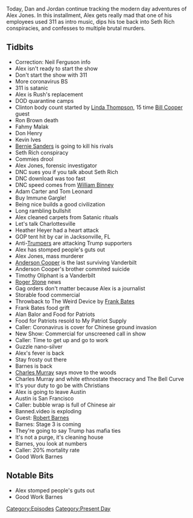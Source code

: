 {{DEFAULTSORT:
    #_EPISODE_0398:February 9-10, 2020
}}{{Episode
    | title             = February 9-10, 2020
    | caption           = Listen to this episode on [https://knowledgefight.libsyn.com/knowledge-fight-february-9-10-2020 Libsyn] [https://open.spotify.com/episode/0xoKw29AgprShJRwp7F1R8 Spotify], Read the [[Transcript/398: February 9-10, 2020|Unofficial Transcript]]
    | episodeNumber     = 398
    | length            = 01:59:58
    | airDate           = February 12, 2020
    | coverageStartDate = February 9, 2020
    | coverageEndDate   = February 10, 2020
    | episodeType       = [[:Category:Present Day|Present Day]]
    | appearance        = [[Linda Thompson]], [[Ron Brown]], [[Fahmy Malak]], [[Don Henry]], [[Kevin Ives]], [[Bernie Sanders]], [[Seth Rich]], [[William Binney]], [[Adam Carter]], [[Tom Leonard]], [[Heather Heyer]], [[Anderson Cooper]], [[Timothy Oliphant]], [[Roger Stone]], [[Frank Bates]], [[Alan Balor]], [[Robert Barnes]], [[Charles Murray]]
    | oocDrop           = I piss all over your god. I piss all over the city
    | previousEpisode   = [[397: February 7-8, 2020]]
    | nextEpisode       = [[399: February 12-14, 2020]]
}}

{{Stub}}

Today, Dan and Jordan continue tracking the modern day adventures of Alex Jones. In this installment, Alex gets really mad that one of his employees used 311 as intro music, dips his toe back into Seth Rich conspiracies, and confesses to multiple brutal murders.

==Tidbits==

*Correction: Neil Ferguson info
*Alex isn't ready to start the show
*Don't start the show with 311
*More coronavirus BS
*311 is satanic
*Alex is Rush's replacement
*DOD quarantine camps
*Clinton body count started by [[Linda Thompson]], 15 time [[Bill Cooper]] guest
*Ron Brown death
*Fahmy Malak
*Don Henry
*Kevin Ives
*[[Bernie Sanders]] is going to kill his rivals
*Seth Rich conspiracy
*Commies drool
*Alex Jones, forensic investigator
*DNC sues you if you talk about Seth Rich
*DNC download was too fast
*DNC speed comes from [[William Binney]]
*Adam Carter and Tom Leonard
*Buy Immune Gargle!
*Being nice builds a good civilization
*Long rambling bullshit
*Alex cleaned carpets from Satanic rituals
*Let's talk Charlottesville
*Heather Heyer had a heart attack
*GOP tent hit by car in Jacksonville, FL
*Anti-[[Donald Trump|Trump]]ers are attacking Trump supporters
*Alex has stomped people's guts out
*Alex Jones, mass murderer
*[[Anderson Cooper]] is the last surviving Vanderbilt
*Anderson Cooper's brother commited suicide
*Timothy Oliphant is a Vanderbilt
*[[Roger Stone]] news
*Gag orders don't matter because Alex is a journalist
*Storable food commercial
*Throwback to The Weird Device by [[Frank Bates]]
*Frank Bates food grift
*Alan Balor and Food for Patriots
*Food for Patriots resold to My Patriot Supply
*Caller: Coronavirus is cover for Chinese ground invasion
*New Show: Commercial for unscreened call in show
*Caller: Time to get up and go to work
*Guzzle nano-silver
*Alex's fever is back
*Stay frosty out there
*Barnes is back
*[[Charles Murray]] says move to the woods
*Charles Murray and white ethnostate theocracy and The Bell Curve
*It's your duty to go be with Christians
*Alex is going to leave Austin
*Austin is San Francisco
*Caller: bubble wrap is full of Chinese air
*Banned.video is exploding
*Guest: [[Robert Barnes]]
*Barnes: Stage 3 is coming
*They're going to say Trump has mafia ties
*It's not a purge, it's cleaning house
*Barnes, you look at numbers
*Caller: 20% mortality rate
*Good Work Barnes

==Notable Bits==

*Alex stomped people's guts out
*Good Work Barnes

[[Category:Episodes]]
[[Category:Present Day]]

